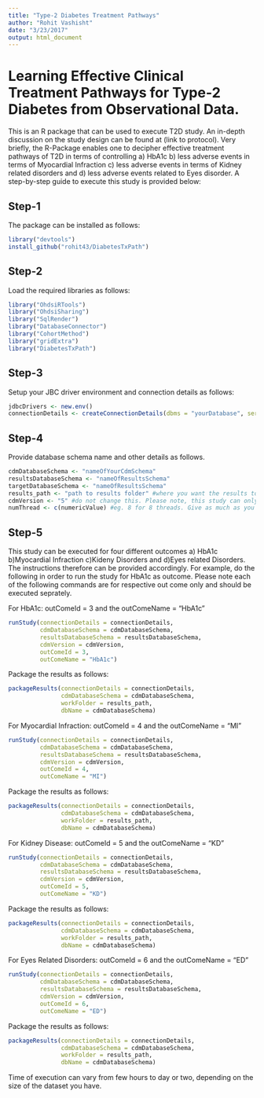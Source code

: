 ```yaml
---
title: "Type-2 Diabetes Treatment Pathways"
author: "Rohit Vashisht"
date: "3/23/2017"
output: html_document
---
```

# Learning Effective Clinical Treatment Pathways for Type-2 Diabetes from Observational Data.
This is an R package that can be used to execute T2D study. An in-depth discussion on the study design can be found at (link to protocol). Very briefly, the R-Package enables one to decipher effective treatment pathways of T2D in terms of controlling a) HbA1c b) less adverse events in terms of Myocardial Infraction c) less adverse events in terms of Kidney related disorders and d) less adverse events related to Eyes disorder. A step-by-step guide to execute this study is provided below: 

## Step-1
The package can be installed as follows:
```r
library("devtools")
install_github("rohit43/DiabetesTxPath")
```

## Step-2
Load the required libraries as follows:

```r
library("OhdsiRTools")
library("OhdsiSharing")
library("SqlRender")
library("DatabaseConnector")
library("CohortMethod")
library("gridExtra")
library("DiabetesTxPath")
```
## Step-3
Setup your JBC driver environment and connection details as follows:
```r
jdbcDrivers <- new.env()
connectionDetails <- createConnectionDetails(dbms = "yourDatabase", server = "yourServer",user = "yourUserName", password = "yourPassword",port = "yourPort")
```

## Step-4
Provide database schema name and other details as follows.

```r
cdmDatabaseSchema <- "nameOfYourCdmSchema"
resultsDatabaseSchema <- "nameOfResultsSchema"
targetDatabaseSchema <- "nameOfResultsSchema"
results_path <- "path to results folder" #where you want the results to be saved.
cdmVersion <- "5" #do not change this. Please note, this study can only be executed on CDMV5
numThread <- c(numericValue) #eg. 8 for 8 threads. Give as much as you can :) 
```

## Step-5
This study can be executed for four different outcomes a) HbA1c b)Myocardial Infraction c)Kideny Disorders and d)Eyes related Disorders. The instructions therefore can be provided accordingly. For example, do the following in order to run the study for HbA1c as outcome. Please note each of the following commands are for respective out come only and should be executed seprately.

For HbA1c: outComeId = 3 and the outComeName = "HbA1c"
```r
runStudy(connectionDetails = connectionDetails,
         cdmDatabaseSchema = cdmDatabaseSchema, 
         resultsDatabaseSchema = resultsDatabaseSchema, 
         cdmVersion = cdmVersion, 
         outComeId = 3, 
         outComeName = "HbA1c")
```
Package the results as follows:
```r
packageResults(connectionDetails = connectionDetails, 
               cdmDatabaseSchema = cdmDatabaseSchema, 
               workFolder = results_path, 
               dbName = cdmDatabaseSchema)
```

For Myocardial Infraction: outComeId = 4 and the outComeName = "MI"
```r
runStudy(connectionDetails = connectionDetails,
         cdmDatabaseSchema = cdmDatabaseSchema, 
         resultsDatabaseSchema = resultsDatabaseSchema, 
         cdmVersion = cdmVersion, 
         outComeId = 4, 
         outComeName = "MI")
```
Package the results as follows:
```r
packageResults(connectionDetails = connectionDetails, 
               cdmDatabaseSchema = cdmDatabaseSchema, 
               workFolder = results_path, 
               dbName = cdmDatabaseSchema)
```

For Kidney Disease: outComeId = 5 and the outComeName = "KD"
```r
runStudy(connectionDetails = connectionDetails,
         cdmDatabaseSchema = cdmDatabaseSchema, 
         resultsDatabaseSchema = resultsDatabaseSchema, 
         cdmVersion = cdmVersion, 
         outComeId = 5, 
         outComeName = "KD")
```
Package the results as follows:
```r
packageResults(connectionDetails = connectionDetails, 
               cdmDatabaseSchema = cdmDatabaseSchema, 
               workFolder = results_path, 
               dbName = cdmDatabaseSchema)
```

For Eyes Related Disorders: outComeId = 6 and the outComeName = "ED"
```r
runStudy(connectionDetails = connectionDetails,
         cdmDatabaseSchema = cdmDatabaseSchema, 
         resultsDatabaseSchema = resultsDatabaseSchema, 
         cdmVersion = cdmVersion, 
         outComeId = 6, 
         outComeName = "ED")
```
Package the results as follows:
```r
packageResults(connectionDetails = connectionDetails, 
               cdmDatabaseSchema = cdmDatabaseSchema, 
               workFolder = results_path, 
               dbName = cdmDatabaseSchema)
```




Time of execution can vary from few hours to day or two, depending on the size of the dataset you have. 

